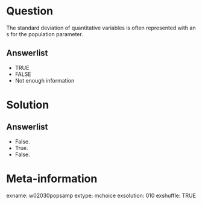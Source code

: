 Question
========
The standard deviation of quantitative variables is often represented with an s for the population parameter.

Answerlist
----------
* TRUE
* FALSE
* Not enough information


Solution
========

Answerlist
----------
* False.
* True.
* False.


Meta-information
================
exname: w02030popsamp
extype: mchoice
exsolution: 010
exshuffle: TRUE